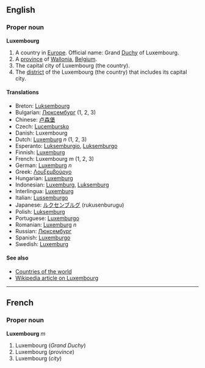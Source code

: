 ==English==

===Proper noun===
'''Luxembourg'''

#A country in [[Europe]]. Official name: Grand [[Duchy]] of Luxembourg.
#A [[province]] of [[Wallonia]], [[Belgium]].
#The capital city of Luxembourg (the country).
#The [[district]] of the Luxembourg (the country) that includes its capital city.

====Translations====
*Breton: [[Luksembourg]]
*Bulgarian: [[Люксембург]] (1, 2, 3)
*Chinese: [[卢森堡]]
*Czech: [[Lucembursko]]
*Danish: Luxembourg
*Dutch: [[Luxemburg]] ''n'' (1, 2, 3)
*Esperanto: [[Luksemburgio]], [[Luksemburgo]]
*Finnish: [[Luxemburg]]
*French: Luxembourg ''m'' (1, 2, 3)
*German: [[Luxemburg]] ''n''
*Greek: [[Λουξεμβούργο]]
*Hungarian: [[Luxemburg]]
*Indonesian: [[Luxemburg]], [[Luksemburg]]
*Interlingua: [[Luxemburg]]
*Italian: [[Lussemburgo]]
*Japanese: [[ルクセンブルグ]] (rukusenburugu)
*Polish: [[Luksemburg]]
*Portuguese: [[Luxemburgo]]
*Romanian: [[Luxemburg]] ''n''
*Russian: [[Люксембург]]
*Spanish: [[Luxemburgo]]
*Swedish: [[Luxemburg]]

====See also====
*[[Countries of the world]]
*[[en:Luxembourg|Wikipedia article on Luxembourg]]

----
==French==

===Proper noun===
'''Luxembourg''' ''m''

#Luxembourg (''Grand Duchy'')
#Luxembourg (''province'')
#Luxembourg (''city'')